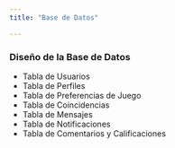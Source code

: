 ```yaml
---
title: "Base de Datos"

---
```


### Diseño de la Base de Datos
- Tabla de Usuarios
- Tabla de Perfiles
- Tabla de Preferencias de Juego
- Tabla de Coincidencias
- Tabla de Mensajes
- Tabla de Notificaciones
- Tabla de Comentarios y Calificaciones
